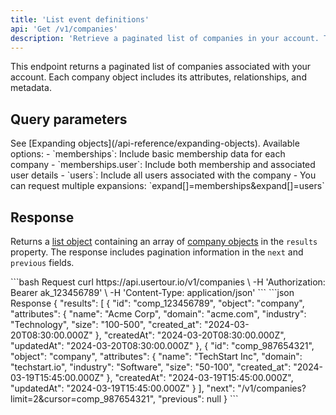 ```yaml
---
title: 'List event definitions'
api: 'Get /v1/companies'
description: 'Retrieve a paginated list of companies in your account. The response includes company details and pagination information.'
---
```


This endpoint returns a paginated list of companies associated with your account. Each company object includes its attributes, relationships, and metadata.

## Query parameters

<PaginationParameters />
<ParamField path="expand" type="string | string[]">
  See [Expanding objects](/api-reference/expanding-objects). Available options:
  - `memberships`: Include basic membership data for each company
  - `memberships.user`: Include both membership and associated user details
  - `users`: Include all users associated with the company
  - You can request multiple expansions: `expand[]=memberships&expand[]=users`
</ParamField>

## Response

Returns a [list object](/api-reference/pagination#the-list-object) containing an array of [company objects](/api-reference/companies/model) in the `results` property. The response includes pagination information in the `next` and `previous` fields.

<RequestExample>
  ```bash Request
  curl https://api.usertour.io/v1/companies \
  -H 'Authorization: Bearer ak_123456789' \
  -H 'Content-Type: application/json'
  ```
</RequestExample>

<ResponseExample>
  ```json Response
  {
    "results": [
      {
        "id": "comp_123456789",
        "object": "company",
        "attributes": {
          "name": "Acme Corp",
          "domain": "acme.com",
          "industry": "Technology",
          "size": "100-500",
          "created_at": "2024-03-20T08:30:00.000Z"
        },
        "createdAt": "2024-03-20T08:30:00.000Z",
        "updatedAt": "2024-03-20T08:30:00.000Z"
      },
      {
        "id": "comp_987654321",
        "object": "company",
        "attributes": {
          "name": "TechStart Inc",
          "domain": "techstart.io",
          "industry": "Software",
          "size": "50-100",
          "created_at": "2024-03-19T15:45:00.000Z"
        },
        "createdAt": "2024-03-19T15:45:00.000Z",
        "updatedAt": "2024-03-19T15:45:00.000Z"
      }
    ],
    "next": "/v1/companies?limit=2&cursor=comp_987654321",
    "previous": null
  }
  ```
</ResponseExample>